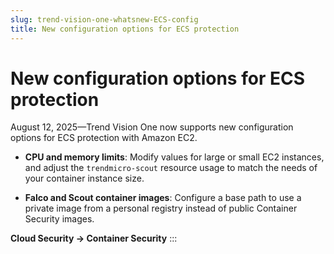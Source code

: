 ```yaml
---
slug: trend-vision-one-whatsnew-ECS-config
title: New configuration options for ECS protection
---
```

# New configuration options for ECS protection

August 12, 2025—Trend Vision One now supports new configuration options for ECS protection with Amazon EC2.

- **CPU and memory limits**: Modify values for large or small EC2 instances, and adjust the `trendmicro-scout` resource usage to match the needs of your container instance size.

- **Falco and Scout container images**: Configure a base path to use a private image from a personal registry instead of public Container Security images.

**Cloud Security → Container Security**
:::
